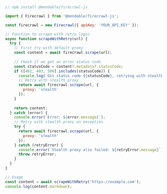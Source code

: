 ```js Node
// npm install @mendable/firecrawl-js

import { Firecrawl } from '@mendable/firecrawl-js';

const firecrawl = new Firecrawl({ apiKey: 'YOUR_API_KEY' });

// Function to scrape with retry logic
async function scrapeWithRetry(url) {
  try {
    // First try with default proxy
    const content = await firecrawl.scrape(url);
    
    // Check if we got an error status code
    const statusCode = content?.metadata?.statusCode;
    if ([401, 403, 500].includes(statusCode)) {
      console.log(`Got status code ${statusCode}, retrying with stealth proxy`);
      // Retry with stealth proxy
      return await firecrawl.scrape(url, {
        proxy: 'stealth'
      });
    }
    
    return content;
  } catch (error) {
    console.error(`Error: ${error.message}`);
    // Retry with stealth proxy on exception
    try {
      return await firecrawl.scrape(url, {
        proxy: 'stealth'
      });
    } catch (retryError) {
      console.error(`Stealth proxy also failed: ${retryError.message}`);
      throw retryError;
    }
  }
}

// Usage
const content = await scrapeWithRetry('https://example.com');
console.log(content.markdown);
```
